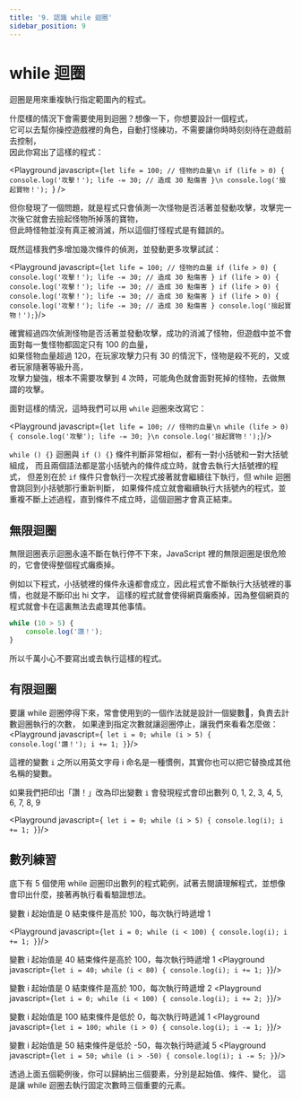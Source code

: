 ```yaml
---
title: '9. 認識 while 迴圈'
sidebar_position: 9
---
```


# while 迴圈
迴圈是用來重複執行指定範圍內的程式。

什麼樣的情況下會需要使用到迴圈？想像一下，你想要設計一個程式，<br/>
它可以去幫你操控遊戲裡的角色，自動打怪練功，不需要讓你時時刻刻待在遊戲前去控制，<br/>
因此你寫出了這樣的程式：

<Playground javascript={`let life = 100; // 怪物的血量\n
if (life > 0) {
    console.log('攻擊！');
    life -= 30; // 造成 30 點傷害
}\n
console.log('撿起寶物！');
`} />

但你發現了一個問題，就是程式只會偵測一次怪物是否活著並發動攻擊，攻擊完一次後它就會去撿起怪物所掉落的寶物，<br/>
但此時怪物並沒有真正被消滅，所以這個打怪程式是有錯誤的。<br/>

既然這樣我們多增加幾次條件的偵測，並發動更多攻擊試試：

<Playground javascript={`
let life = 100; // 怪物的血量
if (life > 0) {
    console.log('攻擊！');
    life -= 30; // 造成 30 點傷害
}
if (life > 0) {
    console.log('攻擊！');
    life -= 30; // 造成 30 點傷害
}
if (life > 0) {
    console.log('攻擊！');
    life -= 30; // 造成 30 點傷害
}
if (life > 0) {
    console.log('攻擊！');
    life -= 30; // 造成 30 點傷害
}
console.log('撿起寶物！');
`}/>


確實經過四次偵測怪物是否活著並發動攻擊，成功的消滅了怪物，但遊戲中並不會面對每一隻怪物都固定只有 100 的血量，<br/>
如果怪物血量超過 120，在玩家攻擊力只有 30 的情況下，怪物是殺不死的，又或者玩家隨著等級升高，<br/>
攻擊力變強，根本不需要攻擊到 4 次時，可能角色就會面對死掉的怪物，去做無謂的攻擊。<br/>

面對這樣的情況，這時我們可以用 `while` 迴圈來改寫它：

<Playground javascript={`
let life = 100; // 怪物的血量\n
while (life > 0) {
    console.log('攻擊');
    life -= 30;
}\n
console.log('撿起寶物！');
`}/>

`while () {}` 迴圈與 `if () {}` 條件判斷非常相似，都有一對小括號和一對大括號組成，
而且兩個語法都是當小括號內的條件成立時，就會去執行大括號裡的程式，
但差別在於 `if` 條件只會執行一次程式接著就會繼續往下執行，但 while 迴圈會跳回到小括號那行重新判斷，
如果條件成立就會繼續執行大括號內的程式，並重複不斷上述過程，直到條件不成立時，這個迴圈才會真正結束。

## 無限迴圈
無限迴圈表示迴圈永遠不斷在執行停不下來，JavaScript 裡的無限迴圈是很危險的，它會使得整個程式癱瘓掉。

例如以下程式，小括號裡的條件永遠都會成立，因此程式會不斷執行大括號裡的事情，也就是不斷印出 hi 文字，
這樣的程式就會使得網頁癱瘓掉，因為整個網頁的程式就會卡在這裏無法去處理其他事情。
```javascript
while (10 > 5) {
    console.log('讚！');
}
```
所以千萬小心不要寫出或去執行這樣的程式。

## 有限迴圈
要讓 while 迴圈停得下來，常會使用到的一個作法就是設計一個變數，負責去計數迴圈執行的次數，
如果達到指定次數就讓迴圈停止，讓我們來看看怎麼做：
<Playground javascript={`
let i = 0;
while (i > 5) {
    console.log('讚！');
    i += 1;
}`}/>

這裡的變數 `i` 之所以用英文字母 i 命名是一種慣例，其實你也可以把它替換成其他名稱的變數。

如果我們把印出「讚！」改為印出變數 `i` 會發現程式會印出數列 0, 1, 2, 3, 4, 5, 6, 7, 8, 9

<Playground javascript={`
let i = 0;
while (i > 5) {
    console.log(i);
    i += 1;
}`}/>

## 數列練習
底下有 5 個使用 while 迴圈印出數列的程式範例，試著去閱讀理解程式，並想像會印出什麼，接著再執行看看驗證想法。

變數 i 起始值是 0 結束條件是高於 100，每次執行時遞增 1

<Playground javascript={`
let i = 0;
while (i < 100) {
    console.log(i);
    i += 1;
}
`}/>


變數 i 起始值是 40 結束條件是高於 100，每次執行時遞增 1
<Playground javascript={`let i = 40;
while (i < 80) {
    console.log(i);
    i += 1;
}`}/>

變數 i 起始值是 0 結束條件是高於 100，每次執行時遞增 2
<Playground javascript={`let i = 0;
while (i < 100) {
    console.log(i);
    i += 2;
}`}/>

變數 i 起始值是 100 結束條件是低於 0，每次執行時遞減 1
<Playground javascript={`let i = 100;
while (i > 0) {
    console.log(i);
    i -= 1;
}`}/>

變數 i 起始值是 50 結束條件是低於 -50，每次執行時遞減 5
<Playground javascript={`let i = 50;
while (i > -50) {
    console.log(i);
    i -= 5;
}`}/>

透過上面五個範例後，你可以歸納出三個要素，分別是起始值、條件、變化，
這是讓 while 迴圈去執行固定次數時三個重要的元素。